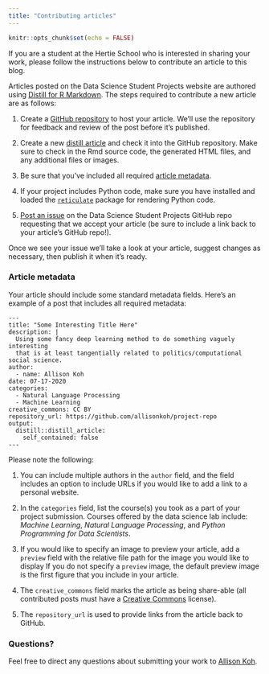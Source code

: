 ```yaml
---
title: "Contributing articles"
---
```


```r
knitr::opts_chunk$set(echo = FALSE)
```

If you are a student at the Hertie School who is interested in sharing your work, please follow the instructions below to contribute an article to this blog. 

Articles posted on the Data Science Student Projects website are authored using [Distill for R
Markdown](https://rstudio.github.io/distill). The steps required to
contribute a new article are as follows:

1.  Create a [GitHub
    repository](http://happygitwithr.com/rstudio-git-github.html) to host your
    article. We'll use the repository for feedback and review of the post before
    it's published.

2.  Create a new [distill article](https://rstudio.github.io/distill/basics.html) and check it
    into the GitHub repository. Make sure to check in the Rmd source code,
    the generated HTML files, and any additional files or images. 

3.  Be sure that you've included all required [article metadata](#). 

4.  If your project includes Python code, make sure you have installed and loaded the 
    [`reticulate`](https://rstudio.github.io/reticulate/) package for rendering Python code.
    
5.  [Post an issue](https://github.com/hertie-data-science-lab/student-projects) on the
    Data Science Student Projects GitHub repo requesting that we accept your article (be sure
    to include a link back to your article's GitHub repo!).

Once we see your issue we'll take a look at your article, suggest changes as necessary, then publish it when it's ready.

### Article metadata

Your article should include some standard metadata fields. Here's an example of a 
post that includes all required metadata:

``` .markup
---
title: "Some Interesting Title Here"
description: |
  Using some fancy deep learning method to do something vaguely interesting 
  that is at least tangentially related to politics/computational social science. 
author:
  - name: Allison Koh 
date: 07-17-2020
categories: 
  - Natural Language Processing
  - Machine Learning
creative_commons: CC BY
repository_url: https://github.com/allisonkoh/project-repo
output: 
  distill::distill_article:
    self_contained: false
---
```

Please note the following: 

1. You can include multiple authors in the `author` field, and the field includes an option to include URLs if you would like to add a link to a personal website. 

2. In the `categories` field, list the course(s) you took as a part of your project submission. Courses offered by the data science lab include: *Machine Learning*, *Natural Language Processing*, and *Python Programming for Data Scientists*.

3. If you would like to specify an image to preview your article, add a `preview` field with the relative file path for the image you would like to display If you do not specify a `preview` image, the default preview image is the first figure that you include in your article. 

4. The `creative_commons` field marks the article as being 
share-able (all contributed posts must have a [Creative Commons](https://creativecommons.org/) license). 

5. The `repository_url` is used to provide links from the article back to GitHub.

### Questions? 

Feel free to direct any questions about submitting your work to [Allison Koh](mailto:koh@hertie-school.org). 
